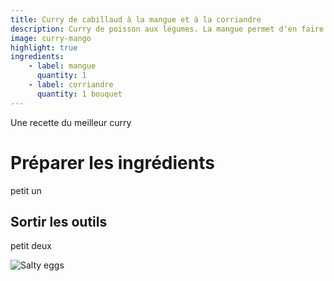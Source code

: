 ```yaml
---
title: Curry de cabillaud à la mangue et à la corriandre
description: Curry de poisson aux légumes. La mangue permet d'en faire le meilleur curry jamais conçu
image: curry-mango
highlight: true
ingredients:
    - label: mangue
      quantity: 1
    - label: corriandre
      quantity: 1 bouquet
---
```


Une recette du meilleur curry

<Ingredients />

# Préparer les ingrédients

petit un

## Sortir les outils

petit deux

![Salty eggs](curry-mango.jpg)